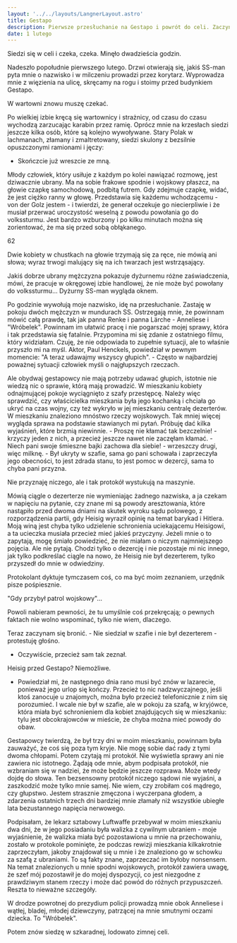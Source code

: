 ```yaml
---
layout: '../../layouts/LangnerLayout.astro'
title: Gestapo
description: Pierwsze przesłuchanie na Gestapo i powrót do celi. Zaczyna się galeria postaci, czasem osobliwych, czasem wywołujących współczucie, czasem przerażających. Kaci i ofiary. Wszyscy uwięzieni w klatce wojny. Klatka w klatce w klatce, więzienie - twierdza - nadchodzące oblężenie.
date: 1 lutego
---
```


Siedzi się w celi i czeka, czeka. Minęło dwadzieścia godzin.

Nadeszło popołudnie pierwszego lutego. Drzwi otwierają się, jakiś SS-man pyta mnie o nazwisko i w milczeniu prowadzi przez korytarz. Wyprowadza mnie z więzienia na ulicę, skręcamy na rogu i stoimy przed budynkiem Gestapo.

W wartowni znowu muszę czekać.

Po wielkiej izbie kręcą się wartownicy i strażnicy, od czasu do czasu wychodzą zarzucając karabin przez ramię. Oprócz mnie na krzesłach siedzi jeszcze kilka osób, które są kolejno wywoływane. Stary Polak w lachmanach, złamany i zmaltretowany, siedzi skulony z bezsilnie opuszczonymi ramionami i jęczy:

- Skończcie już wreszcie ze mną.

Młody człowiek, który usiłuje z każdym po kolei nawiązać rozmowę, jest dziwacznie ubrany. Ma na sobie frakowe spodnie i wojskowy płaszcz, na głowie czapkę samochodową, podbitą futrem. Gdy zdejmuje czapkę, widać, że jest ciężko ranny w głowę. Przedstawia się każdemu wchodzącemu - von der Golz jestem - i twierdzi, że generał oczekuje go niecierpliwie i że musiał przerwać uroczystość weselną z powodu powołania go do volkssturmu. Jest bardzo wzburzony i po kilku minutach można się zorientować, że ma się przed sobą obłąkanego.

62

Dwie kobiety w chustkach na głowie trzymają się za ręce, nie mówią ani słowa; wyraz trwogi malujący się na ich twarzach jest wstrząsający.

Jakiś dobrze ubrany mężczyzna pokazuje dyżurnemu różne zaświadczenia, mówi, że pracuje w okręgowej izbie handlowej, że nie może być powołany do volkssturmu... Dyżurny SS-man wygląda oknem.

Po godzinie wywołują moje nazwisko, idę na przesłuchanie. Zastaję w pokoju dwóch mężczyzn w mundurach SS. Ostrzegają mnie, że powinnam mówić całą prawdę, tak jak panna Renke i panna Lärche - Anneliese i "Wróbelek". Powinnam im ułatwić pracę i nie pogarszać mojej sprawy, która i tak przedstawia się fatalnie. Przypomina mi się zdanie z ostatniego filmu, który widziałam. Czuję, że nie odpowiada to zupełnie sytuacji, ale to właśnie przyszło mi na myśl. Aktor, Paul Henckels, powiedział w pewnym momencie: "A teraz udawajmy wszyscy głupich". - Często w najbardziej poważnej sytuacji człowiek myśli o najgłupszych rzeczach.

Ale obydwaj gestapowcy nie mają potrzeby udawać głupich, istotnie nie wiedzą nic o sprawie, którą mają prowadzić. W mieszkaniu kobiety odnajmującej pokoje wyciągnięto z szafy przestępcę. Należy więc sprawdzić, czy właścicielka mieszkania była jego kochanką i chciała go ukryć na czas wojny, czy też wykryło w jej mieszkaniu centralę dezerterów. W mieszkaniu znaleziono mnóstwo rzeczy wojskowych. Tak mniej więcej wygląda sprawa na podstawie stawianych mi pytań. Próbuję dać kilka wyjaśnień, które brzmią niewinnie. - Proszę nie kłamać tak bezczelnie! - krzyczy jeden z nich, a przecież jeszcze nawet nie zaczęłam kłamać. - Niech pani swoje śmieszne bajki zachowa dla siebie! - wrzeszczy drugi, więc milknę. - Był ukryty w szafie, sama go pani schowała i zaprzeczyła jego obecności, to jest zdrada stanu, to jest pomoc w dezercji, sama to chyba pani przyzna.

Nie przyznaję niczego, ale i tak protokół wystukują na maszynie.

Mówią ciągle o dezerterze nie wymieniając żadnego nazwiska, a ja czekam w napięciu na pytanie, czy znane mi są powody aresztowania, które nastąpiło przed dwoma dniami na skutek wyroku sądu polowego, z rozporządzenia partii, gdy Heisig wyraził opinię na temat barykad i Hitlera. Moją winą jest chyba tylko udzielenie schronienia uciekającemu Heisigowi, a ta ucieczka musiała przecież mieć jakieś przyczyny. Jeżeli mnie o to zapytają, mogę śmiało powiedzieć, że nie miałam o niczym najmniejszego pojęcia. Ale nie pytają. Chodzi tylko o dezercję i nie pozostaje mi nic innego, jak tylko podkreślać ciągle na nowo, że Heisig nie był dezerterem, tylko przyszedł do mnie w odwiedziny.

Protokolant dyktuje tymczasem coś, co ma być moim zeznaniem, urzędnik pisze pośpiesznie.

"Gdy przybył patrol wojskowy"...

Powoli nabieram pewności, że tu umyślnie coś przekręcają; o pewnych faktach nie wolno wspominać, tylko nie wiem, dlaczego.

Teraz zaczynam się bronić. - Nie siedział w szafie i nie był dezerterem - protestuję głośno.

- Oczywiście, przecież sam tak zeznał.

Heisig przed Gestapo? Niemożliwe.

- Powiedział mi, że następnego dnia rano musi być znów w lazarecie, ponieważ jego urlop się kończy. Przecież to nic nadzwyczajnego, jeśli ktoś zanocuje u znajomych, można było przecież telefonicznie z nim się porozumieć. I wcale nie był w szafie, ale w pokoju za szafą, w kryjówce, która miała być schronieniem dla kobiet znajdujących się w mieszkaniu: tylu jest obcokrajowców w mieście, że chyba można mieć powody do obaw.

Gestapowcy twierdzą, że był trzy dni w moim mieszkaniu, powinnam była zauważyć, że coś się poza tym kryje. Nie mogę sobie dać rady z tymi dwoma chłopami. Potem czytają mi protokół. Nie wyświetla sprawy ani nie zawiera nic istotnego. Żądają ode mnie, abym podpisała protokół, nie wzbraniam się w nadziei, że może będzie jeszcze rozprawa. Może wtedy dojdę do słowa. Ten bezsensowny protokół niczego sądowi nie wyjaśni, a zaszkodzić może tylko mnie samej. Nie wiem, czy zrobiłam coś mądrego, czy głupstwo. Jestem strasznie zmęczona i wyczerpana głodem, a zdarzenia ostatnich trzech dni bardziej mnie złamały niż wszystkie ubiegłe lata bezustannego napięcia nerwowego.

Podpisałam, że lekarz sztabowy Luftwaffe przebywał w moim mieszkaniu dwa dni, że w jego posiadaniu była walizka z cywilnym ubraniem - moje wyjaśnienie, że walizka miała być pozostawiona u mnie na przechowaniu, zostało w protokole pominięte, że podczas rewizji mieszkania kilkakrotnie zaprzeczyłam, jakoby znajdował się u mnie i że znaleziono go w schowku za szafą z ubraniami. To są fakty znane, zaprzeczać im byłoby nonsensem. Na temat znalezionych u mnie spodni wojskowych, protokół zawiera uwagę, że szef mój pozostawił je do mojej dyspozycji, co jest niezgodne z prawdziwym stanem rzeczy i może dać powód do różnych przypuszczeń. Reszta to nieważne szczegóły.

W drodze powrotnej do prezydium policji prowadzą mnie obok Anneliese i wątłej, bladej, młodej dziewczyny, patrzącej na mnie smutnymi oczami dziecka. To "Wróbelek".

Potem znów siedzę w szkaradnej, lodowato zimnej celi.
